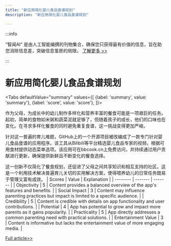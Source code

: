 ```yaml
---
title: "新应用简化婴儿食品食谱规划"
description: "新应用简化婴儿食品食谱规划"

---
```



:::info

“智闻AI“ 是由人工智能编撰的刊物集合，确保您只获得最有价值的信息，旨在助您消除信息差，突破信息茧房的局限。  [了解更多 >>](/)

:::

# 新应用简化婴儿食品食谱规划


<Tabs
	defaultValue="summary"
	values={[
	{label: 'summary', value: 'summary'},
	{label: 'score', value: 'score'},
]}>
<TabItem value="summary">


作为父母，为成长中的幼儿制作多样化和营养丰富的餐食可能是一项艰巨的任务。起初，简单的食物如米粥和蔬菜泥就足够了，但随着孩子的成长，他们的口味也在变化。在寻求多样化餐食的同时避免重复食谱，这一挑战变得更加严峻。

针对这一普遍的育儿难题，GitHub上的一个开源项目被改编成了一款专门针对婴儿食品食谱的应用程序。该工具从Bilibili等平台精选婴儿食品专家的视频，根据可用食材提供动态菜单选项。该应用可在bbcook.cn上免费访问，并持续通过用户贡献进行更新，确保提供新鲜且不断变化的餐食选择。

这一创新不仅简化了餐食规划，还促进了父母之间共享知识和相互支持的社区。这是一个利用技术解决普遍育儿关切的实用解决方案，使得喂养幼儿的日常任务既易于管理又富有成效。
</TabItem>
<TabItem value="score">
	| Scores     | Value   | Explanation |
	| -------- | ------- | ------- |
	| Objectivity  | 5    | Content provides a balanced overview of the app's features and benefits.    |
	| Social Impact | 3     | Content may influence parenting practices but impact is limited to a specific audience.    |
	| Credibility    | 5    | Content is credible with details on app functionality and user contributions.    |
	| Potential    | 4    | App has potential to grow and impact more parents as it gains popularity.    |
	| Practicality    | 5    | App directly addresses a common parenting need with practical solutions.    |
	| Entertainment Value    | 3    | Content is informative but lacks the entertainment value of more engaging media.    |
</TabItem>
</Tabs>

[Full article>>](https://sspai.com/post/89806)
